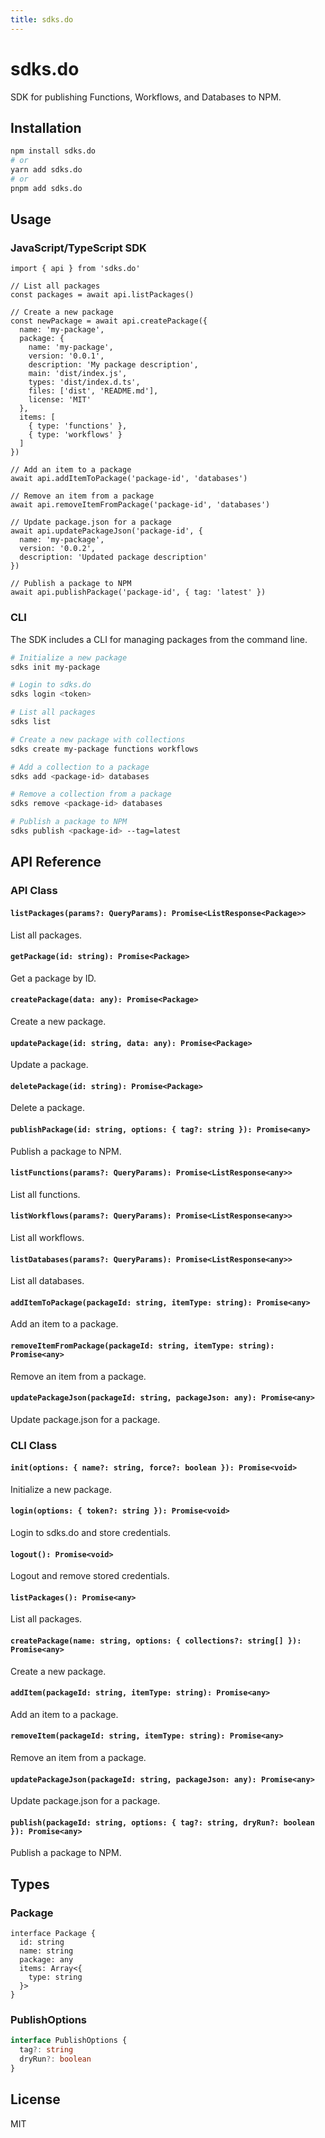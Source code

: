 ```yaml
---
title: sdks.do
---
```


# sdks.do

SDK for publishing Functions, Workflows, and Databases to NPM.

## Installation

```bash
npm install sdks.do
# or
yarn add sdks.do
# or
pnpm add sdks.do
```

## Usage

### JavaScript/TypeScript SDK

```text
import { api } from 'sdks.do'

// List all packages
const packages = await api.listPackages()

// Create a new package
const newPackage = await api.createPackage({
  name: 'my-package',
  package: {
    name: 'my-package',
    version: '0.0.1',
    description: 'My package description',
    main: 'dist/index.js',
    types: 'dist/index.d.ts',
    files: ['dist', 'README.md'],
    license: 'MIT'
  },
  items: [
    { type: 'functions' },
    { type: 'workflows' }
  ]
})

// Add an item to a package
await api.addItemToPackage('package-id', 'databases')

// Remove an item from a package
await api.removeItemFromPackage('package-id', 'databases')

// Update package.json for a package
await api.updatePackageJson('package-id', {
  name: 'my-package',
  version: '0.0.2',
  description: 'Updated package description'
})

// Publish a package to NPM
await api.publishPackage('package-id', { tag: 'latest' })
```

### CLI

The SDK includes a CLI for managing packages from the command line.

```bash
# Initialize a new package
sdks init my-package

# Login to sdks.do
sdks login <token>

# List all packages
sdks list

# Create a new package with collections
sdks create my-package functions workflows

# Add a collection to a package
sdks add <package-id> databases

# Remove a collection from a package
sdks remove <package-id> databases

# Publish a package to NPM
sdks publish <package-id> --tag=latest
```

## API Reference

### API Class

#### `listPackages(params?: QueryParams): Promise<ListResponse<Package>>`

List all packages.

#### `getPackage(id: string): Promise<Package>`

Get a package by ID.

#### `createPackage(data: any): Promise<Package>`

Create a new package.

#### `updatePackage(id: string, data: any): Promise<Package>`

Update a package.

#### `deletePackage(id: string): Promise<Package>`

Delete a package.

#### `publishPackage(id: string, options: { tag?: string }): Promise<any>`

Publish a package to NPM.

#### `listFunctions(params?: QueryParams): Promise<ListResponse<any>>`

List all functions.

#### `listWorkflows(params?: QueryParams): Promise<ListResponse<any>>`

List all workflows.

#### `listDatabases(params?: QueryParams): Promise<ListResponse<any>>`

List all databases.

#### `addItemToPackage(packageId: string, itemType: string): Promise<any>`

Add an item to a package.

#### `removeItemFromPackage(packageId: string, itemType: string): Promise<any>`

Remove an item from a package.

#### `updatePackageJson(packageId: string, packageJson: any): Promise<any>`

Update package.json for a package.

### CLI Class

#### `init(options: { name?: string, force?: boolean }): Promise<void>`

Initialize a new package.

#### `login(options: { token?: string }): Promise<void>`

Login to sdks.do and store credentials.

#### `logout(): Promise<void>`

Logout and remove stored credentials.

#### `listPackages(): Promise<any>`

List all packages.

#### `createPackage(name: string, options: { collections?: string[] }): Promise<any>`

Create a new package.

#### `addItem(packageId: string, itemType: string): Promise<any>`

Add an item to a package.

#### `removeItem(packageId: string, itemType: string): Promise<any>`

Remove an item from a package.

#### `updatePackageJson(packageId: string, packageJson: any): Promise<any>`

Update package.json for a package.

#### `publish(packageId: string, options: { tag?: string, dryRun?: boolean }): Promise<any>`

Publish a package to NPM.

## Types

### Package

```text
interface Package {
  id: string
  name: string
  package: any
  items: Array<{
    type: string
  }>
}
```

### PublishOptions

```typescript
interface PublishOptions {
  tag?: string
  dryRun?: boolean
}
```

## License

MIT
